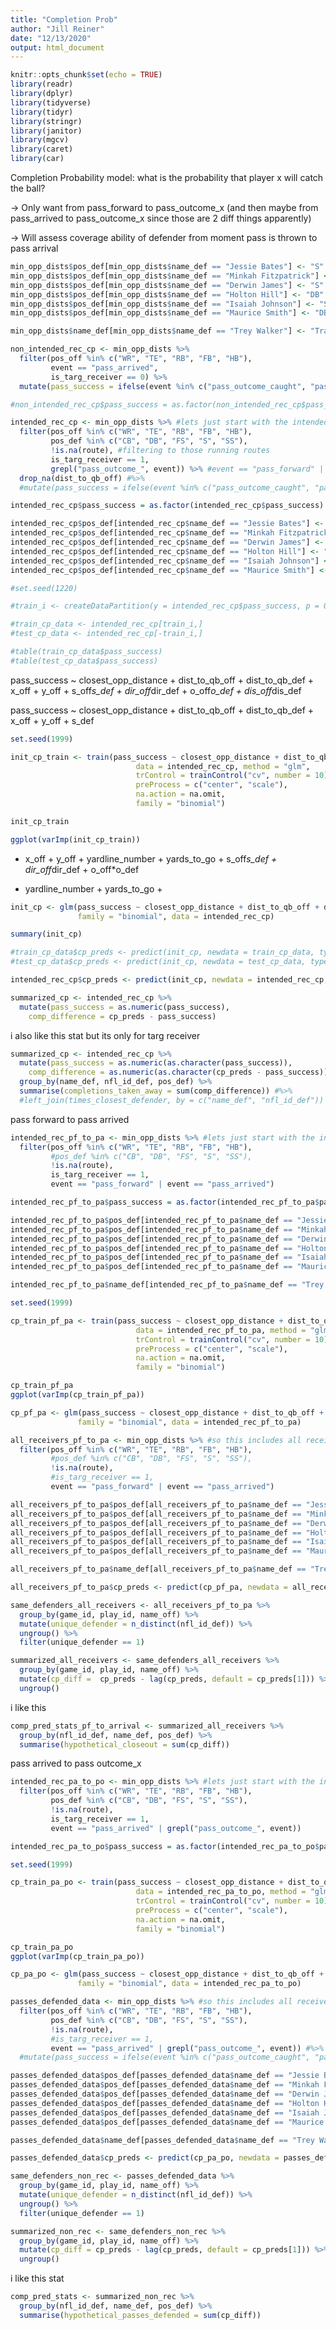 ```yaml
---
title: "Completion Prob"
author: "Jill Reiner"
date: "12/13/2020"
output: html_document
---
```


```r
knitr::opts_chunk$set(echo = TRUE)
library(readr)
library(dplyr)
library(tidyverse)
library(tidyr)
library(stringr)
library(janitor)
library(mgcv)
library(caret)
library(car)
```

Completion Probability model: what is the probability that player x will catch the ball?


-> Only want from pass_forward to pass_outcome_x (and then maybe from pass_arrived to pass_outcome_x since those are 2 diff things apparently) 


-> Will assess coverage ability of defender from moment pass is thrown to pass arrival

```r
min_opp_dists$pos_def[min_opp_dists$name_def == "Jessie Bates"] <- "S"
min_opp_dists$pos_def[min_opp_dists$name_def == "Minkah Fitzpatrick"] <- "S"
min_opp_dists$pos_def[min_opp_dists$name_def == "Derwin James"] <- "S"
min_opp_dists$pos_def[min_opp_dists$name_def == "Holton Hill"] <- "DB"
min_opp_dists$pos_def[min_opp_dists$name_def == "Isaiah Johnson"] <- "S"
min_opp_dists$pos_def[min_opp_dists$name_def == "Maurice Smith"] <- "DB"

min_opp_dists$name_def[min_opp_dists$name_def == "Trey Walker"] <- "Tracy Walker"
```

```r
non_intended_rec_cp <- min_opp_dists %>%
  filter(pos_off %in% c("WR", "TE", "RB", "FB", "HB"),
         event == "pass_arrived",
         is_targ_receiver == 0) %>%
  mutate(pass_success = ifelse(event %in% c("pass_outcome_caught", "pass_outcome_touchdown"), 1, 0))

#non_intended_rec_cp$pass_success = as.factor(non_intended_rec_cp$pass_success)
```

```r
intended_rec_cp <- min_opp_dists %>% #lets just start with the intended receiver and get those CPs
  filter(pos_off %in% c("WR", "TE", "RB", "FB", "HB"),
         pos_def %in% c("CB", "DB", "FS", "S", "SS"),
         !is.na(route), #filtering to those running routes
         is_targ_receiver == 1,
         grepl("pass_outcome_", event)) %>% #event == "pass_forward" |  | grepl("pass_outcome_", event))
  drop_na(dist_to_qb_off) #%>%
  #mutate(pass_success = ifelse(event %in% c("pass_outcome_caught", "pass_outcome_touchdown"), 1, 0))

intended_rec_cp$pass_success = as.factor(intended_rec_cp$pass_success)

intended_rec_cp$pos_def[intended_rec_cp$name_def == "Jessie Bates"] <- "S"
intended_rec_cp$pos_def[intended_rec_cp$name_def == "Minkah Fitzpatrick"] <- "S"
intended_rec_cp$pos_def[intended_rec_cp$name_def == "Derwin James"] <- "S"
intended_rec_cp$pos_def[intended_rec_cp$name_def == "Holton Hill"] <- "DB"
intended_rec_cp$pos_def[intended_rec_cp$name_def == "Isaiah Johnson"] <- "S"
intended_rec_cp$pos_def[intended_rec_cp$name_def == "Maurice Smith"] <- "DB"
```

```r
#set.seed(1220)

#train_i <- createDataPartition(y = intended_rec_cp$pass_success, p = 0.75, list = FALSE) %>% as.numeric()

#train_cp_data <- intended_rec_cp[train_i,]
#test_cp_data <- intended_rec_cp[-train_i,]
```

```r
#table(train_cp_data$pass_success)
#table(test_cp_data$pass_success)
```
pass_success ~ closest_opp_distance + dist_to_qb_off + dist_to_qb_def + x_off + y_off + s_off*s_def + dir_off*dir_def + o_off*o_def + dis_off*dis_def

pass_success ~ closest_opp_distance + dist_to_qb_off + dist_to_qb_def + x_off + y_off + s_def
```r
set.seed(1999)

init_cp_train <- train(pass_success ~ closest_opp_distance + dist_to_qb_off + dist_to_qb_def + x_off + y_off + s_off*s_def + dir_off*dir_def + o_off*o_def + dis_off*dis_def, 
                            data = intended_rec_cp, method = "glm",
                            trControl = trainControl("cv", number = 10),
                            preProcess = c("center", "scale"),
                            na.action = na.omit,
                            family = "binomial")
```

```r
init_cp_train
```

```r
ggplot(varImp(init_cp_train))
```
 + x_off + y_off + yardline_number + yards_to_go + s_off*s_def + dir_off*dir_def + o_off*o_def 
 
 + yardline_number + yards_to_go + 
```r
init_cp <- glm(pass_success ~ closest_opp_distance + dist_to_qb_off + dist_to_qb_def + x_off + y_off + s_def, 
               family = "binomial", data = intended_rec_cp)

summary(init_cp)
```

```r
#train_cp_data$cp_preds <- predict(init_cp, newdata = train_cp_data, type = "response")
#test_cp_data$cp_preds <- predict(init_cp, newdata = test_cp_data, type = "response")
```

```r
intended_rec_cp$cp_preds <- predict(init_cp, newdata = intended_rec_cp, type = "response")
```

```r
summarized_cp <- intended_rec_cp %>%
  mutate(pass_success = as.numeric(pass_success),
    comp_difference = cp_preds - pass_success)
```

i also like this stat but its only for targ receiver
```r
summarized_cp <- intended_rec_cp %>%
  mutate(pass_success = as.numeric(as.character(pass_success)),
    comp_difference = as.numeric(as.character(cp_preds - pass_success))) %>%
  group_by(name_def, nfl_id_def, pos_def) %>%
  summarise(completions_taken_away = sum(comp_difference)) #%>%
  #left_join(times_closest_defender, by = c("name_def", "nfl_id_def"))
```

pass forward to pass arrived
```r
intended_rec_pf_to_pa <- min_opp_dists %>% #lets just start with the intended receiver and get those CPs
  filter(pos_off %in% c("WR", "TE", "RB", "FB", "HB"),
         #pos_def %in% c("CB", "DB", "FS", "S", "SS"),
         !is.na(route),
         is_targ_receiver == 1,
         event == "pass_forward" | event == "pass_arrived")

intended_rec_pf_to_pa$pass_success = as.factor(intended_rec_pf_to_pa$pass_success)

intended_rec_pf_to_pa$pos_def[intended_rec_pf_to_pa$name_def == "Jessie Bates"] <- "S"
intended_rec_pf_to_pa$pos_def[intended_rec_pf_to_pa$name_def == "Minkah Fitzpatrick"] <- "S"
intended_rec_pf_to_pa$pos_def[intended_rec_pf_to_pa$name_def == "Derwin James"] <- "S"
intended_rec_pf_to_pa$pos_def[intended_rec_pf_to_pa$name_def == "Holton Hill"] <- "DB"
intended_rec_pf_to_pa$pos_def[intended_rec_pf_to_pa$name_def == "Isaiah Johnson"] <- "S"
intended_rec_pf_to_pa$pos_def[intended_rec_pf_to_pa$name_def == "Maurice Smith"] <- "DB"

intended_rec_pf_to_pa$name_def[intended_rec_pf_to_pa$name_def == "Trey Walker"] <- "Tracy Walker"
```

```r
set.seed(1999)

cp_train_pf_pa <- train(pass_success ~ closest_opp_distance + dist_to_qb_off + dist_to_qb_def + x_off + y_off + s_off*s_def + dis_off*dis_def, 
                            data = intended_rec_pf_to_pa, method = "glm",
                            trControl = trainControl("cv", number = 10),
                            preProcess = c("center", "scale"),
                            na.action = na.omit,
                            family = "binomial")
```

```r
cp_train_pf_pa
ggplot(varImp(cp_train_pf_pa))
```

```r
cp_pf_pa <- glm(pass_success ~ closest_opp_distance + dist_to_qb_off + x_off + y_off + s_def, 
               family = "binomial", data = intended_rec_pf_to_pa)
```

```r
all_receivers_pf_to_pa <- min_opp_dists %>% #so this includes all receivers not just intended
  filter(pos_off %in% c("WR", "TE", "RB", "FB", "HB"),
         #pos_def %in% c("CB", "DB", "FS", "S", "SS"),
         !is.na(route),
         #is_targ_receiver == 1,
         event == "pass_forward" | event == "pass_arrived")

all_receivers_pf_to_pa$pos_def[all_receivers_pf_to_pa$name_def == "Jessie Bates"] <- "S"
all_receivers_pf_to_pa$pos_def[all_receivers_pf_to_pa$name_def == "Minkah Fitzpatrick"] <- "S"
all_receivers_pf_to_pa$pos_def[all_receivers_pf_to_pa$name_def == "Derwin James"] <- "S"
all_receivers_pf_to_pa$pos_def[all_receivers_pf_to_pa$name_def == "Holton Hill"] <- "DB"
all_receivers_pf_to_pa$pos_def[all_receivers_pf_to_pa$name_def == "Isaiah Johnson"] <- "S"
all_receivers_pf_to_pa$pos_def[all_receivers_pf_to_pa$name_def == "Maurice Smith"] <- "DB"

all_receivers_pf_to_pa$name_def[all_receivers_pf_to_pa$name_def == "Trey Walker"] <- "Tracy Walker"
```

```r
all_receivers_pf_to_pa$cp_preds <- predict(cp_pf_pa, newdata = all_receivers_pf_to_pa, type = "response")
```

```r
same_defenders_all_receivers <- all_receivers_pf_to_pa %>%
  group_by(game_id, play_id, name_off) %>%
  mutate(unique_defender = n_distinct(nfl_id_def)) %>%
  ungroup() %>%
  filter(unique_defender == 1)
```

```r
summarized_all_receivers <- same_defenders_all_receivers %>%
  group_by(game_id, play_id, name_off) %>%
  mutate(cp_diff =  cp_preds - lag(cp_preds, default = cp_preds[1])) %>%
  ungroup()
```

i like this
```r
comp_pred_stats_pf_to_arrival <- summarized_all_receivers %>%
  group_by(nfl_id_def, name_def, pos_def) %>%
  summarise(hypothetical_closeout = sum(cp_diff))
```

pass arrived to pass outcome_x
```r
intended_rec_pa_to_po <- min_opp_dists %>% #lets just start with the intended receiver and get those CPs
  filter(pos_off %in% c("WR", "TE", "RB", "FB", "HB"),
         pos_def %in% c("CB", "DB", "FS", "S", "SS"),
         !is.na(route),
         is_targ_receiver == 1,
         event == "pass_arrived" | grepl("pass_outcome_", event))

intended_rec_pa_to_po$pass_success = as.factor(intended_rec_pa_to_po$pass_success)
```

```r
set.seed(1999)

cp_train_pa_po <- train(pass_success ~ closest_opp_distance + dist_to_qb_off + dist_to_qb_def + x_off + y_off + s_off*s_def + dis_off*dis_def, 
                            data = intended_rec_pa_to_po, method = "glm",
                            trControl = trainControl("cv", number = 10),
                            preProcess = c("center", "scale"),
                            na.action = na.omit,
                            family = "binomial")
```

```r
cp_train_pa_po
ggplot(varImp(cp_train_pa_po))
```

```r
cp_pa_po <- glm(pass_success ~ closest_opp_distance + dist_to_qb_off + dist_to_qb_def + x_off + y_off + s_def, 
               family = "binomial", data = intended_rec_pa_to_po)
```

```r
passes_defended_data <- min_opp_dists %>% #so this includes all receivers not just intended
  filter(pos_off %in% c("WR", "TE", "RB", "FB", "HB"),
         pos_def %in% c("CB", "DB", "FS", "S", "SS"),
         !is.na(route),
         #is_targ_receiver == 1,
         event == "pass_arrived" | grepl("pass_outcome_", event)) #%>%
  #mutate(pass_success = ifelse(event %in% c("pass_outcome_caught", "pass_outcome_touchdown"), 1, 0))
```

```r
passes_defended_data$pos_def[passes_defended_data$name_def == "Jessie Bates"] <- "S"
passes_defended_data$pos_def[passes_defended_data$name_def == "Minkah Fitzpatrick"] <- "S"
passes_defended_data$pos_def[passes_defended_data$name_def == "Derwin James"] <- "S"
passes_defended_data$pos_def[passes_defended_data$name_def == "Holton Hill"] <- "DB"
passes_defended_data$pos_def[passes_defended_data$name_def == "Isaiah Johnson"] <- "S"
passes_defended_data$pos_def[passes_defended_data$name_def == "Maurice Smith"] <- "DB"

passes_defended_data$name_def[passes_defended_data$name_def == "Trey Walker"] <- "Tracy Walker"

passes_defended_data$cp_preds <- predict(cp_pa_po, newdata = passes_defended_data, type = "response")
```

```r
same_defenders_non_rec <- passes_defended_data %>%
  group_by(game_id, play_id, name_off) %>%
  mutate(unique_defender = n_distinct(nfl_id_def)) %>%
  ungroup() %>%
  filter(unique_defender == 1)
```

```r
summarized_non_rec <- same_defenders_non_rec %>%
  group_by(game_id, play_id, name_off) %>%
  mutate(cp_diff = cp_preds - lag(cp_preds, default = cp_preds[1])) %>%
  ungroup()
```




i like this stat
```r
comp_pred_stats <- summarized_non_rec %>%
  group_by(nfl_id_def, name_def, pos_def) %>%
  summarise(hypothetical_passes_defended = sum(cp_diff))
```


